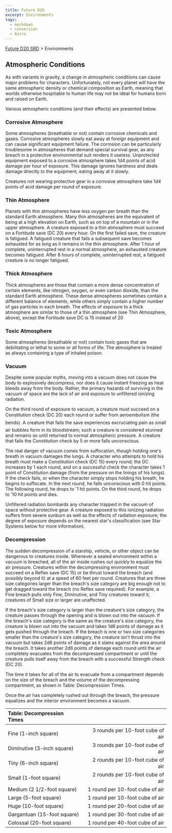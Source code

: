 ```yaml
---
title: Future D20
excerpt: Environments
tags:
  - markdown
  - conversion
  - Astro
---
```






[Future D20 SRD]( / ) > Environments




## Atmospheric Conditions


As with variants in gravity, a change in atmospheric conditions can cause major problems for characters. Unfortunately, not every planet will have the same atmospheric density or chemical composition as Earth, meaning that worlds otherwise hospitable to human life may not be ideal for humans born and raised on Earth.


Various atmospheric conditions (and their effects) are presented below.


### Corrosive Atmosphere


Some atmospheres (breathable or not) contain corrosive chemicals and gases. Corrosive atmospheres slowly eat away at foreign equipment and can cause significant equipment failure. The corrosion can be particularly troublesome in atmospheres that demand special survival gear, as any breach in a protective environmental suit renders it useless. Unprotected equipment exposed to a corrosive atmosphere takes 1d4 points of acid damage per hour of exposure. This damage ignores hardness and deals damage directly to the equipment, eating away at it slowly.


Creatures not wearing protective gear in a corrosive atmosphere take 1d4 points of acid damage per round of exposure.


### Thin Atmosphere


Planets with thin atmospheres have less oxygen per breath than the standard Earth atmosphere. Many thin atmospheres are the equivalent of being at a high elevation on Earth, such as on top of a mountain or in the upper atmosphere. A creature exposed to a thin atmosphere must succeed on a Fortitude save (DC 20) every hour. On the first failed save, the creature is fatigued. A fatigued creature that fails a subsequent save becomes exhausted for as long as it remains in the thin atmosphere. After 1 hour of complete, uninterrupted rest in a normal atmosphere, an exhausted creature becomes fatigued. After 8 hours of complete, uninterrupted rest, a fatigued creature is no longer fatigued.


### Thick Atmosphere


Thick atmospheres are those that contain a more dense concentration of certain elements, like nitrogen, oxygen, or even carbon dioxide, than the standard Earth atmosphere. These dense atmospheres sometimes contain a different balance of elements, while others simply contain a higher number of gas particles in each breath. The effects of exposure to a thick atmosphere are similar to those of a thin atmosphere (see Thin Atmosphere, above), except the Fortitude save DC is 15 instead of 20


### Toxic Atmosphere


Some atmospheres (breathable or not) contain toxic gases that are debilitating or lethal to some or all forms of life. The atmosphere is treated as always containing a type of inhaled poison.


### Vacuum


Despite some popular myths, moving into a vacuum does not cause the body to explosively decompress, nor does it cause instant freezing as heat bleeds away from the body. Rather, the primary hazards of surviving in the vacuum of space are the lack of air and exposure to unfiltered ionizing radiation.


On the third round of exposure to vacuum, a creature must succeed on a Constitution check (DC 20) each round or suffer from aeroembolism (the bends). A creature that fails the save experiences excruciating pain as small air bubbles form in its bloodstream; such a creature is considered stunned and remains so until returned to normal atmospheric pressure. A creature that fails the Constitution check by 5 or more falls unconscious.


The real danger of vacuum comes from suffocation, though holding one's breath in vacuum damages the lungs. A character who attempts to hold his breath must make a Constitution check (DC 15) every round; the DC increases by 1 each round, and on a successful check the character takes 1 point of Constitution damage (from the pressure on the linings of his lungs). If the check fails, or when the character simply stops holding his breath, he begins to suffocate. In the next round, he falls unconscious with 0 hit points. The following round, he drops to '1 hit points. On the third round, he drops to '10 hit points and dies.


Unfiltered radiation bombards any character trapped in the vacuum of space without protective gear. A creature exposed to this ionizing radiation suffers from severe sunburn as well as the effects of radiation exposure; the degree of exposure depends on the nearest star's classification (see Star Systems below for more information).


### Decompression


The sudden decompression of a starship, vehicle, or other object can be dangerous to creatures inside. Whenever a sealed environment within a vacuum is breached, all of the air inside rushes out quickly to equalize the air pressure. Creatures within the decompressing environment must succeed on a Reflex save (DC 15) or be thrust toward the breach (and possibly beyond it) at a speed of 60 feet per round. Creatures that are three size categories larger than the breach's size category are big enough not to get dragged toward the breach (no Reflex save required). For example, a Fine breach pulls only Fine, Diminutive, and Tiny creatures toward it; creatures of Small size or larger are unaffected.


If the breach's size category is larger than the creature's size category, the creature passes through the opening and is blown out into the vacuum. If the breach's size category is the same as the creature's size category, the creature is blown out into the vacuum and takes 1d6 points of damage as it gets pushed through the breach. If the breach is one or two size categories smaller than the creature's size category, the creature isn't thrust into the vacuum but takes 2d6 points of damage as it slams against the area around the breach. It takes another 2d6 points of damage each round until the air completely evacuates from the decompressed compartment or until the creature pulls itself away from the breach with a successful Strength check (DC 20).


The time it takes for all of the air to evacuate from a compartment depends on the size of the breach and the volume of the decompressing compartment, as shown in Table: Decompression Times.


Once the air has completely rushed out through the breach, the pressure equalizes and the interior environment becomes a vacuum.


| Table: Decompression Times |  |
| :---------------------------- | --: |
|  |  |
| Fine (1-inch square) | 3 rounds per 10-foot cube of air |
| Diminutive (3-inch square) | 3 rounds per 10-foot cube of air |
| Tiny (6-inch square) | 2 rounds per 10-foot cube of air |
| Small (1-foot square) | 2 rounds per 10-foot cube of air |
| Medium (2 1/2-foot square) | 1 round per 10-foot cube of air |
| Large (5-foot square) | 1 round per 10-foot cube of air |
| Huge (10-foot square) | 1 round per 20-foot cube of air |
| Gargantuan (15-foot square) | 1 round per 30-foot cube of air |
| Colossal (20-foot square) | 1 round per 40-foot cube of air |




